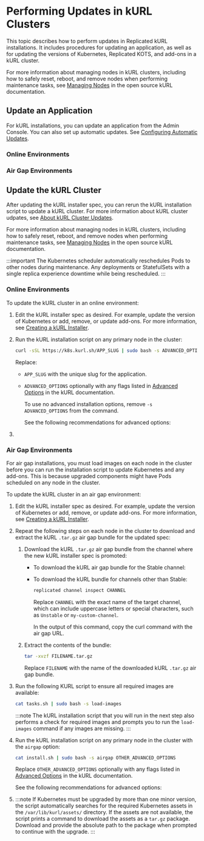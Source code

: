 
# Performing Updates in kURL Clusters

This topic describes how to perform updates in Replicated kURL installations. It includes procedures for updating an application, as well as for updating the versions of Kubernetes, Replicated KOTS, and add-ons in a kURL cluster.

For more information about managing nodes in kURL clusters, including how to safely reset, reboot, and remove nodes when performing maintenance tasks, see [Managing Nodes](https://kurl.sh/docs/install-with-kurl/managing-nodes) in the open source kURL documentation.

## Update an Application

For kURL installations, you can update an application from the Admin Console. You can also set up automatic updates. See [Configuring Automatic Updates](/enterprise/updating-apps).

### Online Environments

<AdminConsole/>

### Air Gap Environments

<AdminConsoleAirGap/>

## Update the kURL Cluster

After updating the kURL installer spec, you can rerun the kURL installation script to update a kURL cluster. For more information about kURL cluster udpates, see [About kURL Cluster Updates](/enterprise/updating-kurl-about).

For more information about managing nodes in kURL clusters, including how to safely reset, reboot, and remove nodes when performing maintenance tasks, see [Managing Nodes](https://kurl.sh/docs/install-with-kurl/managing-nodes) in the open source kURL documentation.

:::important
The Kubernetes scheduler automatically reschedules Pods to other nodes during maintenance. Any deployments or StatefulSets with a single replica experience downtime while being rescheduled.
:::

### Online Environments

To update the kURL cluster in an online environment:

1. Edit the kURL installer spec as desired. For example, update the version of Kubernetes or add, remove, or update add-ons. For more information, see [Creating a kURL Installer](/vendor/packaging-embedded-kubernetes).

1. Run the kURL installation script on any primary node in the cluster:

   ```bash
   curl -sSL https://k8s.kurl.sh/APP_SLUG | sudo bash -s ADVANCED_OPTIONS
   ```
   Replace:
   * `APP_SLUG` with the unique slug for the application.
   * `ADVANCED_OPTIONS` optionally with any flags listed in [Advanced Options](https://kurl.sh/docs/install-with-kurl/advanced-options) in the kURL documentation.
      
     To use no advanced installation options, remove `-s ADVANCED_OPTIONS` from the command.

     See the following recommendations for advanced options:

      <InstallerRequirements/>

1. <UpgradePrompt/>

### Air Gap Environments

For air gap installations, you must load images on each node in the cluster before you can run the installation script to update Kubernetes and any add-ons. This is because upgraded components might have Pods scheduled on any node in the cluster. 

To update the kURL cluster in an air gap environment:

1. Edit the kURL installer spec as desired. For example, update the version of Kubernetes or add, remove, or update add-ons. For more information, see [Creating a kURL Installer](/vendor/packaging-embedded-kubernetes).

1. Repeat the following steps on each node in the cluster to download and extract the kURL `.tar.gz` air gap bundle for the updated spec:

   1. Download the kURL `.tar.gz` air gap bundle from the channel where the new kURL installer spec is promoted:

      * To download the kURL air gap bundle for the Stable channel:
      
         <DownloadKurlBundle/>

      * To download the kURL bundle for channels other than Stable:

         ```bash
         replicated channel inspect CHANNEL
         ```
         Replace `CHANNEL` with the exact name of the target channel, which can include uppercase letters or special characters, such as `Unstable` or `my-custom-channel`.

         In the output of this command, copy the curl command with the air gap URL.

   1. Extract the contents of the bundle:

      ```bash
      tar -xvzf FILENAME.tar.gz
      ```
      Replace `FILENAME` with the name of the downloaded kURL `.tar.gz` air gap bundle.

1. Run the following KURL script to ensure all required images are available:

   ```bash
   cat tasks.sh | sudo bash -s load-images
   ```

   :::note
   The kURL installation script that you will run in the next step also performs a check for required images and prompts you to run the `load-images` command if any images are missing.
   :::

1. Run the kURL installation script on any primary node in the cluster with the `airgap` option:

   ```bash
   cat install.sh | sudo bash -s airgap OTHER_ADVANCED_OPTIONS
   ```
   Replace `OTHER_ADVANCED_OPTIONS` optionally with any flags listed in [Advanced Options](https://kurl.sh/docs/install-with-kurl/advanced-options) in the kURL documentation.
   
     See the following recommendations for advanced options:
      <InstallerRequirements/>

1. <UpgradePrompt/>
   
   :::note
   If Kubernetes must be upgraded by more than one minor version, the script automatically searches for the required Kubernetes assets in the `/var/lib/kurl/assets/` directory. If the assets are not available, the script prints a command to download the assets as a `tar.gz` package. Download and provide the absolute path to the package when prompted to continue with the upgrade.
   :::